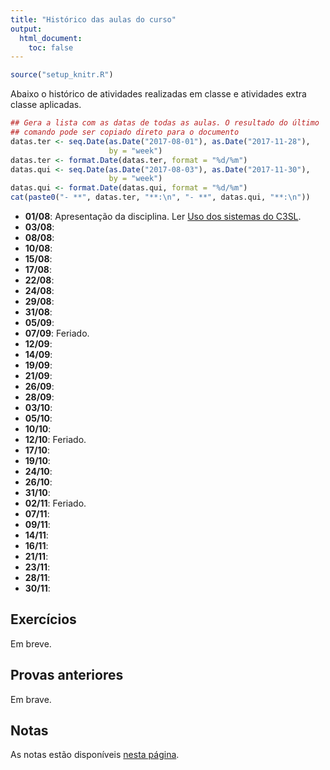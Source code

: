 ```yaml
---
title: "Histórico das aulas do curso"
output:
  html_document:
    toc: false
---
```


```r
source("setup_knitr.R")
```

Abaixo o histórico de atividades realizadas em classe e atividades extra
classe aplicadas.


```r
## Gera a lista com as datas de todas as aulas. O resultado do último
## comando pode ser copiado direto para o documento
datas.ter <- seq.Date(as.Date("2017-08-01"), as.Date("2017-11-28"),
                      by = "week")
datas.ter <- format.Date(datas.ter, format = "%d/%m")
datas.qui <- seq.Date(as.Date("2017-08-03"), as.Date("2017-11-30"),
                      by = "week")
datas.qui <- format.Date(datas.qui, format = "%d/%m")
cat(paste0("- **", datas.ter, "**:\n", "- **", datas.qui, "**:\n"))
```

- **01/08**: Apresentação da disciplina.
  Ler [Uso dos sistemas do C3SL](c3sl-sistemas.html).
- **03/08**:
- **08/08**:
- **10/08**:
- **15/08**:
- **17/08**:
- **22/08**:
- **24/08**:
- **29/08**:
- **31/08**:
- **05/09**:
- **07/09**: Feriado.
- **12/09**:
- **14/09**:
- **19/09**:
- **21/09**:
- **26/09**:
- **28/09**:
- **03/10**:
- **05/10**:
- **10/10**:
- **12/10**: Feriado.
- **17/10**:
- **19/10**:
- **24/10**:
- **26/10**:
- **31/10**:
- **02/11**: Feriado.
- **07/11**:
- **09/11**:
- **14/11**:
- **16/11**:
- **21/11**:
- **23/11**:
- **28/11**:
- **30/11**:

## Exercícios

Em breve.

## Provas anteriores

Em brave.

## Notas

As notas estão disponíveis [nesta página](notas.html).
